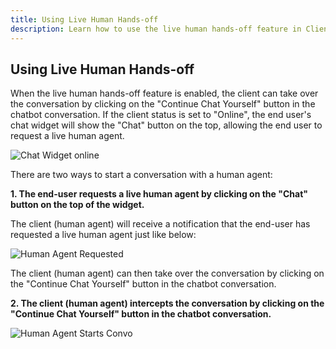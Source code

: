 ```yaml
---
title: Using Live Human Hands-off
description: Learn how to use the live human hands-off feature in Client Dashboard
---
```


## Using Live Human Hands-off

When the live human hands-off feature is enabled, the client can take over the conversation by clicking on the "Continue Chat Yourself" button in the chatbot conversation.
If the client status is set to "Online", the end user's chat widget will show the "Chat" button on the top, allowing the end user to request a live human agent.

![Chat Widget online](../images/chat-widget-online.png)

There are two ways to start a conversation with a human agent:

**1. The end-user requests a live human agent by clicking on the "Chat" button on the top of the widget.**

The client (human agent) will receive a notification that the end-user has requested a live human agent just like below:

![Human Agent Requested](../images/human-agent-requested.png)

The client (human agent) can then take over the conversation by clicking on the "Continue Chat Yourself" button in the chatbot conversation.


**2. The client (human agent) intercepts the conversation by clicking on the "Continue Chat Yourself" button in the chatbot conversation.**

![Human Agent Starts Convo](../images/human-agent-starts-convo.png)
